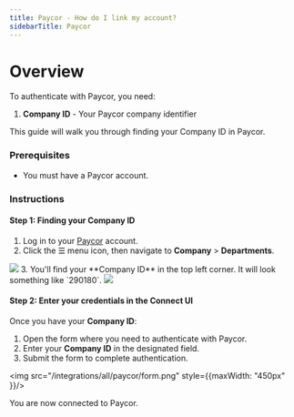 ```yaml
---
title: Paycor - How do I link my account?
sidebarTitle: Paycor
---
```



# Overview

To authenticate with Paycor, you need:
1. **Company ID** - Your Paycor company identifier

This guide will walk you through finding your Company ID in Paycor.

### Prerequisites

- You must have a Paycor account.

### Instructions

#### Step 1: Finding your Company ID
1. Log in to your [Paycor](https://hcm.paycor.com/) account.
2. Click the ☰ menu icon, then navigate to **Company** > **Departments**.
<img src="/integrations/all/paycor/navigation.png" />
3. You'll find your **Company ID** in the top left corner. It will look something like `290180`. 
<img src="/integrations/all/paycor/company_id.png" />

#### Step 2: Enter your credentials in the Connect UI

Once you have your **Company ID**:
1. Open the form where you need to authenticate with Paycor.
2. Enter your **Company ID** in the designated field.
3. Submit the form to complete authentication.

<img src="/integrations/all/paycor/form.png" style={{maxWidth: "450px" }}/>

You are now connected to Paycor.
